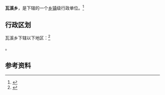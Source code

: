 {{中国乡级行政区|52/06/28/210/000}}

'''瓦溪乡'''，是{{PRC admin/fullname|52/06/28/210/000|3}}下辖的一个[[乡镇|乡镇]]级行政单位。<ref>{{PRC admin/ref sgc|{{PRC admin/parent|52/06/28/210/000}}}}</ref>

== 行政区划 ==

瓦溪乡下辖以下地区：<ref>{{PRC admin/ref sgc|52/06/28/210/000}}</ref>

{{PRC admin/children|52/06/28/210/000}}。

== 参考资料 ==

{{reflist}}

{{行政区划小作品}}
{{PRC admin/navcat|52/06/28/210/000}}